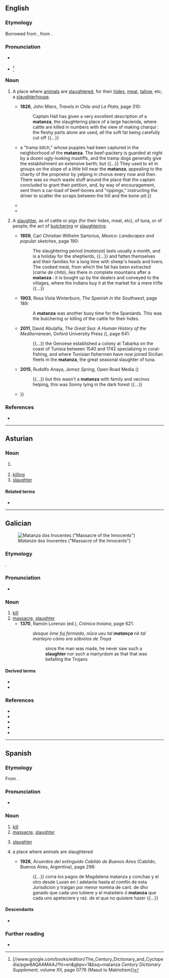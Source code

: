 ==English==

===Etymology===
Borrowed from {{bor|en|es|matanza||slaughter}}, from {{m|es|matar||to kill}}.

===Pronunciation===
* {{a|GA}} {{IPA|en|/məˈtɑn.zə/}}
* {{q|possibly obsolete}} {{IPA|en|/mɑˈtɑn.θɑ/}}<ref>[//www.google.com/books/edition/The_Century_Dictionary_and_Cyclopedia/pgw8AQAAMAAJ?hl=en&gbpv=1&bsq=matanza ''Century Dictionary Supplement'', volume XII, page 0776 (Masut to Matriotism)]</ref>

===Noun===
{{en-noun}}

# {{rfv-sense|en}} {{lb|en|US}} A place where [[animal]]s are [[slaughter]]ed, for their [[hide]]s, [[meat]], [[tallow]], etc; a [[slaughterhouse]].
#* '''1826''', John Miers, ''Travels in Chile and La Plata'', page 310:
#*: Captain Hall has given a very excellent description of a '''matanza''', the slaughtering place of a large hacienda, where cattle are killed in numbers with the view of making charqui : the fleshy parts alone are used, all the soft fat being carefully cut off {{...}}
#* {{quote-book|en|year=1882| title=Zoological Sketches|author=Felix Leopold Oswald | page=179| passage={{...}} a "tramp bitch," whose puppies had been captured in the neighborhood of the '''matanza'''. The beef-packery is guarded at night by a dozen ugly-looking mastiffs, and the tramp dogs generally give the establishment an extensive berth; but {{...}} They used to sit in groups on the slope of a little hill near the '''matanza''', appealing to the charity of the proprietor by yelping in chorus every now and then. There was so much waste stuff around the place that the captain concluded to grant their petition, and, by way of encouragement, sent them a car-load of beef-bones and "rippings," instructing the driver to scatter the scraps between the hill and the bone-pit.}}
#* {{quote-book|en|year=1997| title=The Anthropologists' Cookbook |author=Jessica Kuper | page=30| isbn=9780710305435| passage=There is a great variety of products of the '''matanza'''. Here I describe three of the most widely appreciated ones: the dried ham, whose fat is choice tocino, the sausage called chorizo and the preserved loin and ribs of pork.}}
#* {{quote-book|en|year=2015| title=Two Percent Solutions for the Planet|author=Courtney White | page=45| passage=Before the '''matanza''' could open for business (and stay in business), nine different regulating authorities had to sign off, including organic certification, transportation, the state Environment Department, weights and measures licensing, the Livestock Board, the USDA, and even Homeland Security.}}
# {{lb|en|especially|US}} A [[slaughter]], as of cattle or pigs (for their hides, meat, etc), of tuna, or of people; the act of [[butcher]]ing or [[slaughter]]ing.
#* '''1859''', Carl Christian Wilhelm Sartorius, ''Mexico: Landscapes and popular sketches'', page 190:
#*: The slaughtering period (''matanza'') lasts usually a month, and is a holiday for the shepherds, {{...}} and fatten themselves and their families for a long time with sheep's heads and livers. The cooked meat, from which the fat has been extracted (''carne de chito''), lies there in complete mountains after a '''matanza''' : it is bought up by the dealers and conveyed to the villages, where the Indians buy it at the market for a mere trifle {{...}}
#* '''1903''', Rosa Viola Winterburn, ''The Spanish in the Southwest'', page 189:
#*: A '''matanza''' was another busy time for the Spaniards. This was the butchering or killing of the cattle for their hides.
#* '''2011''', David Abulafia, ''The Great Sea: A Human History of the Mediterranean'', Oxford University Press ({{ISBN|9780199717323}}), page 641:
#*: {{...}} the Genoese established a colony at Tabarka on the coast of Tunisia between 1540 and 1742 specializing in coral-fishing, and where Tunisian fishermen have now joined Sicilian fleets in the '''matanza''', the great seasonal slaughter of tuna.
#* '''2015''', Rudolfo Anaya, ''Jemez Spring'', Open Road Media ({{ISBN|9781504011846}})
#*: {{...}} but this wasn&#39;t a '''matanza''' with family  and vecinos helping, this was Sonny lying in the dark forest {{...}}
#* {{quote-book|en|year=2020| title=Mestizo the Old Man|author=Marvin Guadalupe Romero | page=| isbn=9781640272378| passage=Tomorrow he would help his grandpa and the neighbors in the '''matanza'''. It was early in the morning; Diego was already awake, anticipating the job that his grandpa had given him. Today is the '''matanza'''; Grandpa was having his usual {{...}}}}

===References===
* {{R:Webster 1913}}
<references/>

----

==Asturian==

===Noun===
{{ast-noun|f|matances}}

# {{l|en|kill}} {{gloss|act of killing}}
# [[killing]]
# [[slaughter]]

====Related terms====
* {{l|ast|matar}}

----

==Galician==
[[File:Matanza dos Inocentes 1 - Mondoñedo.jpg|thumb|''Matanza'' dos Inocentes ("Massacre of the Innocents")]]

===Etymology===
{{suffix|gl|matar|anza|alt1=Matar|t1=to kill}}.

===Pronunciation===
* {{IPA|gl|/maˈtanθa̝/|/maˈtansa̝/|qual2=western}}

===Noun===
{{gl-noun|f}}

# [[kill]] {{gloss|act of killing}}
# [[massacre]], [[slaughter]]
#* '''1370''', Ramón Lorenzo (ed.), ''Crónica troiana'', page 621:
#*: ''desque õme fuj formado, nũca ueu tal '''matança''' nẽ tal marteyro cõmo era sóbrelos de Troya''
#*:: since the man was made, he never saw such a '''slaughter''' nor such a martyrdom as that that was befalling the Trojans

====Derived terms====
* {{l|gl|Matanza}}
* {{l|gl|matanza do porco}}

===References===
* {{R:DDGM|matança}}
* {{R:gl:CX|matança}}
* {{R:DDLG}}
* {{R:TILG}}
* {{R:TLPGP}}

----

==Spanish==

===Etymology===
From {{af|es|matar|t1=to kill|-anza}}.

===Pronunciation===
* {{es-IPA}}

===Noun===
{{es-noun|f}}

# [[kill]] {{gloss|the act of killing}}
# [[massacre]], [[slaughter]] {{gloss|the killing of a large number of people}}
#: {{syn|es|masacre}}
# [[slaughter]] {{gloss|the killing of animals, generally for food}}
# {{lb|es|possibly|obsolete}} a place where animals are slaughtered
#* '''1928''', ''Acuerdos del extinguido Cabildo de Buenos Aires'' (Cabildo, Buenos Aires, Argentina), page 298: 
#*: {{...}} corra los pagos de Magdalena matanza y conchas y el otro desde Luxan en / adelante hasta el comfin de esta Jurisdicion y traigan por menor nomina de cant. de dho ganado que cada uno tubiere y el matadero ó '''matanza''' que cada uno apeteciere y raz. de el que no quisiere hazer {{...}}

====Descendants====
* {{desc|en|matanza|bor=1}}

===Further reading===
* {{R:DRAE}}

{{C|es|Death}}